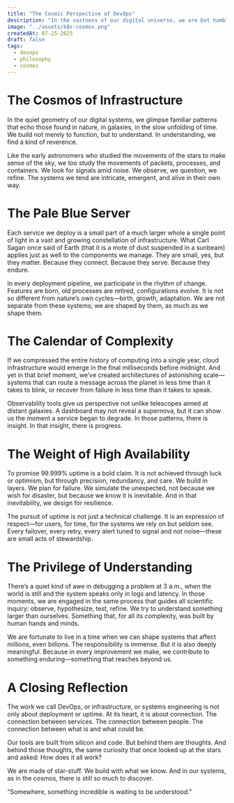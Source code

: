 ```yaml
---
title: "The Cosmic Perspective of DevOps"
description: "In the vastness of our digital universe, we are but humble architects of systems that mirror the elegant complexity of the cosmos itself."
image: "../assets/k8s-cosmos.png"
createdAt: 07-25-2025
draft: false
tags:
  - devops
  - philosophy
  - cosmos
---
```


# The Cosmos of Infrastructure
In the quiet geometry of our digital systems, we glimpse familiar patterns that echo those found in nature, in galaxies, in the slow unfolding of time. We build not merely to function, but to understand. In understanding, we find a kind of reverence.

Like the early astronomers who studied the movements of the stars to make sense of the sky, we too study the movements of packets, processes, and containers. We look for signals amid noise. We observe, we question, we refine. The systems we tend are intricate, emergent, and alive in their own way.

# The Pale Blue Server
Each service we deploy is a small part of a much larger whole a single point of light in a vast and growing constellation of infrastructure. What Carl Sagan once said of Earth (that it is a mote of dust suspended in a sunbeam) applies just as well to the components we manage. They are small, yes, but they matter. Because they connect. Because they serve. Because they endure.

In every deployment pipeline, we participate in the rhythm of change. Features are born, old processes are retired, configurations evolve. It is not so different from nature’s own cycles—birth, growth, adaptation. We are not separate from these systems; we are shaped by them, as much as we shape them.

# The Calendar of Complexity
If we compressed the entire history of computing into a single year, cloud infrastructure would emerge in the final milliseconds before midnight. And yet in that brief moment, we’ve created architectures of astonishing scale—systems that can route a message across the planet in less time than it takes to blink, or recover from failure in less time than it takes to speak.

Observability tools give us perspective not unlike telescopes aimed at distant galaxies. A dashboard may not reveal a supernova, but it can show us the moment a service began to degrade. In those patterns, there is insight. In that insight, there is progress.

# The Weight of High Availability
To promise 99.999% uptime is a bold claim. It is not achieved through luck or optimism, but through precision, redundancy, and care. We build in layers. We plan for failure. We simulate the unexpected, not because we wish for disaster, but because we know it is inevitable. And in that inevitability, we design for resilience.

The pursuit of uptime is not just a technical challenge. It is an expression of respect—for users, for time, for the systems we rely on but seldom see. Every failover, every retry, every alert tuned to signal and not noise—these are small acts of stewardship.

# The Privilege of Understanding
There’s a quiet kind of awe in debugging a problem at 3 a.m., when the world is still and the system speaks only in logs and latency. In those moments, we are engaged in the same process that guides all scientific inquiry: observe, hypothesize, test, refine. We try to understand something larger than ourselves. Something that, for all its complexity, was built by human hands and minds.

We are fortunate to live in a time when we can shape systems that affect millions, even billions. The responsibility is immense. But it is also deeply meaningful. Because in every improvement we make, we contribute to something enduring—something that reaches beyond us.

# A Closing Reflection
The work we call DevOps, or infrastructure, or systems engineering is not only about deployment or uptime. At its heart, it is about connection. The connection between services. The connection between people. The connection between what is and what could be.

Our tools are built from silicon and code. But behind them are thoughts. And behind those thoughts, the same curiosity that once looked up at the stars and asked: How does it all work?

We are made of star-stuff. We build with what we know. And in our systems, as in the cosmos, there is still so much to discover.

“Somewhere, something incredible is waiting to be understood.”